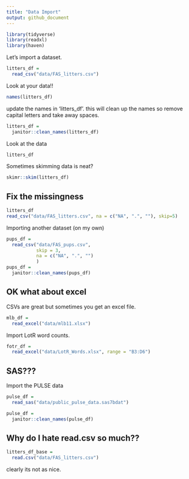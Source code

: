 ```yaml
---
title: "Data Import"
output: github_document
---
```


```r
library(tidyverse)
library(readxl)
library(haven)
```

Let's import a dataset.

```r
litters_df = 
  read_csv("data/FAS_litters.csv")
```

Look at your data!!

```r
names(litters_df)
```

update the names in 'litters_df'. this will clean up the names so remove capital letters and take away spaces.

```r
litters_df =
  janitor::clean_names(litters_df)
```

Look at the data

```r
litters_df
```


Sometimes skimming data is neat?

```r
skimr::skim(litters_df)
```

## Fix the missingness

```r
litters_df
read_csv("data/FAS_litters.csv", na = c("NA", ".", ""), skip=5)
```

Importing another dataset (on my own)
```r
pups_df = 
  read_csv("data/FAS_pups.csv",
           skip = 3, 
           na = c("NA", ".", "")
           )
pups_df =
  janitor::clean_names(pups_df)
```

## OK what about excel

CSVs are great but sometimes you get an excel file.

```r
mlb_df =
  read_excel("data/mlb11.xlsx")
```

Import LotR word counts.

```r
fotr_df =
  read_excel("data/LotR_Words.xlsx", range = "B3:D6")
```

## SAS???
Import the PULSE data

```r
pulse_df = 
  read_sas("data/public_pulse_data.sas7bdat")

pulse_df =
  janitor::clean_names(pulse_df)
```

## Why do I hate read.csv so much??

```r
litters_df_base =
  read.csv("data/FAS_litters.csv")
```

clearly its not as nice.



